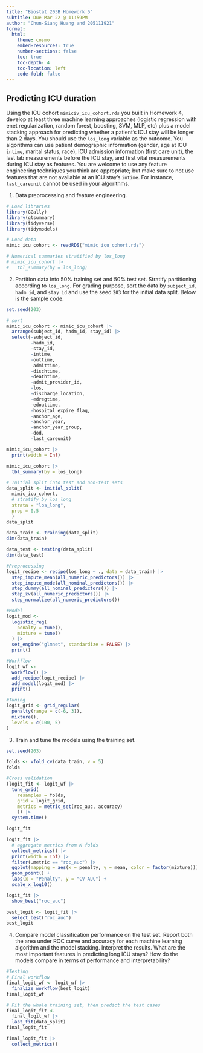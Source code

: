 ```yaml
---
title: "Biostat 203B Homework 5"
subtitle: Due Mar 22 @ 11:59PM
author: "Chun-Siang Huang and 205111921"
format:
  html:
    theme: cosmo
    embed-resources: true
    number-sections: false
    toc: true
    toc-depth: 4
    toc-location: left
    code-fold: false
---
```


## Predicting ICU duration

Using the ICU cohort `mimiciv_icu_cohort.rds` you built in Homework 4, develop at least three machine learning approaches (logistic regression with enet regularization, random forest, boosting, SVM, MLP, etc) plus a model stacking approach for predicting whether a patient's ICU stay will be longer than 2 days. You should use the `los_long` variable as the outcome. You algorithms can use patient demographic information (gender, age at ICU `intime`, marital status, race), ICU admission information (first care unit), the last lab measurements before the ICU stay, and first vital measurements during ICU stay as features. You are welcome to use any feature engineering techniques you think are appropriate; but make sure to not use features that are not available at an ICU stay's `intime`. For instance, `last_careunit` cannot be used in your algorithms. 

1. Data preprocessing and feature engineering.
```r
# Load libraries
library(GGally)
library(gtsummary)
library(tidyverse)
library(tidymodels)

# Load data
mimic_icu_cohort <- readRDS("mimic_icu_cohort.rds")

# Numerical summaries stratified by los_long
# mimic_icu_cohort |>
#   tbl_summary(by = los_long)
```

2. Partition data into 50% training set and 50% test set. Stratify partitioning according to `los_long`. For grading purpose, sort the data by `subject_id`, `hadm_id`, and `stay_id` and use the seed `203` for the initial data split. Below is the sample code.
```r
set.seed(203)

# sort
mimic_icu_cohort <- mimic_icu_cohort |>
  arrange(subject_id, hadm_id, stay_id) |>
  select(-subject_id, 
         -hadm_id, 
         -stay_id,
         -intime,
         -outtime,
         -admittime,
         -dischtime,
         -deathtime,
         -admit_provider_id,
         -los,
         -discharge_location,
         -edregtime,
         -edouttime,
         -hospital_expire_flag,
         -anchor_age,
         -anchor_year,
         -anchor_year_group,
         -dod,
         -last_careunit)

mimic_icu_cohort |>
  print(width = Inf)

mimic_icu_cohort |>
  tbl_summary(by = los_long)

# Initial split into test and non-test sets
data_split <- initial_split(
  mimic_icu_cohort, 
  # stratify by los_long
  strata = "los_long", 
  prop = 0.5
  )
data_split

data_train <- training(data_split)
dim(data_train)

data_test <- testing(data_split)
dim(data_test)
```
```r
#Preprocessing
logit_recipe <- recipe(los_long ~ ., data = data_train) |>
  step_impute_mean(all_numeric_predictors()) |>
  step_impute_mode(all_nominal_predictors()) |>
  step_dummy(all_nominal_predictors()) |>
  step_zv(all_numeric_predictors()) |>
  step_normalize(all_numeric_predictors())

#Model
logit_mod <- 
  logistic_reg(
    penalty = tune(), 
    mixture = tune()
  ) |> 
  set_engine("glmnet", standardize = FALSE) |>
  print()

#Workflow
logit_wf <- 
  workflow() |>
  add_recipe(logit_recipe) |>
  add_model(logit_mod) |>
  print()

#Tuning
logit_grid <- grid_regular(
  penalty(range = c(-6, 3)), 
  mixture(),
  levels = c(100, 5)
)
```
3. Train and tune the models using the training set.
```r
set.seed(203)

folds <- vfold_cv(data_train, v = 5)
folds

#Cross validation
(logit_fit <- logit_wf |>
  tune_grid(
    resamples = folds,
    grid = logit_grid,
    metrics = metric_set(roc_auc, accuracy)
    )) |>
  system.time()

logit_fit

logit_fit |>
  # aggregate metrics from K folds
  collect_metrics() |>
  print(width = Inf) |>
  filter(.metric == "roc_auc") |>
  ggplot(mapping = aes(x = penalty, y = mean, color = factor(mixture))) +
  geom_point() +
  labs(x = "Penalty", y = "CV AUC") +
  scale_x_log10()

logit_fit |>
  show_best("roc_auc")

best_logit <- logit_fit |>
  select_best("roc_auc")
best_logit
```

4. Compare model classification performance on the test set. Report both the area under ROC curve and accuracy for each machine learning algorithm and the model stacking. Interpret the results. What are the most important features in predicting long ICU stays? How do the models compare in terms of performance and interpretability?

```r
#Testing
# Final workflow
final_logit_wf <- logit_wf |>
  finalize_workflow(best_logit)
final_logit_wf

# Fit the whole training set, then predict the test cases
final_logit_fit <- 
  final_logit_wf |>
  last_fit(data_split)
final_logit_fit

final_logit_fit |> 
  collect_metrics()
```